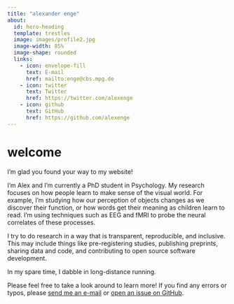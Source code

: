 ```yaml
---
title: "alexander enge"
about:
  id: hero-heading
  template: trestles
  image: images/profile2.jpg
  image-width: 85%
  image-shape: rounded
  links:
    - icon: envelope-fill
      text: E-mail
      href: mailto:enge@cbs.mpg.de
    - icon: twitter
      text: Twitter
      href: https://twitter.com/alexenge
    - icon: github
      text: GitHub
      href: https://github.com/alexenge
---
```


:::{#hero-heading}

# welcome

I'm glad you found your way to my website!

I'm Alex and I'm currently a PhD student in Psychology.
My research focuses on how people learn to make sense of the visual world.
For example, I'm studying how our perception of objects changes as we discover their function, or how words get their meaning as children learn to read.
I'm using techniques such as EEG and fMRI to probe the neural correlates of these processes.

I try to do research in a way that is transparent, reproducible, and inclusive.
This may include things like pre-registering studies, publishing preprints, sharing data and code, and contributing to open source software development.

In my spare time, I dabble in long-distance running.

Please feel free to take a look around to learn more!
If you find any errors or typos, please <a href="mailto:enge@cbs.mpg.de" target="_blank">send me an e-mail</a> or <a href="https://github.com/alexenge/alexenge.github.io/issues" target="_blank">open an issue on GitHub</a>.

:::
